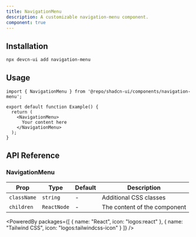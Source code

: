 ```yaml
---
title: NavigationMenu
description: A customizable navigation-menu component.
component: true
---
```


<ComponentPreview name="navigation-menu" />

## Installation

```bash
npx devcn-ui add navigation-menu
```

## Usage

```tsx
import { NavigationMenu } from '@repo/shadcn-ui/components/navigation-menu';

export default function Example() {
  return (
    <NavigationMenu>
      Your content here
    </NavigationMenu>
  );
}
```

## API Reference

### NavigationMenu

| Prop | Type | Default | Description |
| --- | --- | --- | --- |
| `className` | `string` | - | Additional CSS classes |
| `children` | `ReactNode` | - | The content of the component |

<PoweredBy packages={[
  { name: "React", icon: "logos:react" },
  { name: "Tailwind CSS", icon: "logos:tailwindcss-icon" }
]} />
